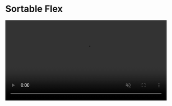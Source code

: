 # Sortable Flex


<video autoPlay loop muted width='100%' src={flexVideo} />

## Overview

The **Sortable Flex** component provides a flex container where items can be reordered through drag and drop interactions. It is more advanced than the Sortable Grid component and allows for more complex flexbox layouts.

:::important

**Sortable Flex** component layout calculation is much more complex than the **[Sortable Grid](../grid/overview)** component. It is recommended to use the **[Sortable Grid](../grid/overview)** component for most use cases.

:::

## Documentation

Explore these sections to learn more about implementing the **Sortable Flex**:

- [Usage](./usage)
- [Props](./props)
- [Examples](./examples)
